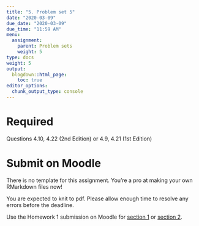 ```yaml
---
title: "5. Problem set 5"
date: "2020-03-09"
due_date: "2020-03-09"
due_time: "11:59 AM"
menu:
  assignment:
    parent: Problem sets
    weight: 5
type: docs
weight: 5
output:
  blogdown::html_page:
    toc: true
editor_options: 
  chunk_output_type: console
---
```


# Required

Questions 4.10, 4.22 (2nd Edition) or 4.9, 4.21 (1st Edition)

# Submit on Moodle

There is no template for this assignment. You're a pro at making your own RMarkdown files now!

You are expected to knit to pdf. Please allow enough time to resolve any errors before the deadline. 

Use the Homework 1 submission on Moodle for [section 1](https://moodle.smith.edu/course/view.php?id=36873) or [section 2](https://moodle.smith.edu/course/view.php?id=36874). 
